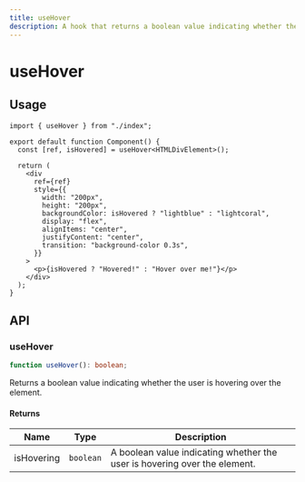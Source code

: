 ```yaml
---
title: useHover
description: A hook that returns a boolean value indicating whether the user is hovering over an element.
---
```


# useHover

## Usage

```tsx title="Component.tsx"
import { useHover } from "./index";

export default function Component() {
  const [ref, isHovered] = useHover<HTMLDivElement>();

  return (
    <div
      ref={ref}
      style={{
        width: "200px",
        height: "200px",
        backgroundColor: isHovered ? "lightblue" : "lightcoral",
        display: "flex",
        alignItems: "center",
        justifyContent: "center",
        transition: "background-color 0.3s",
      }}
    >
      <p>{isHovered ? "Hovered!" : "Hover over me!"}</p>
    </div>
  );
}
```

## API

### useHover

```ts
function useHover(): boolean;
```

Returns a boolean value indicating whether the user is hovering over the element.

#### Returns

| Name       | Type      | Description                                                               |
| ---------- | --------- | ------------------------------------------------------------------------- |
| isHovering | `boolean` | A boolean value indicating whether the user is hovering over the element. |
